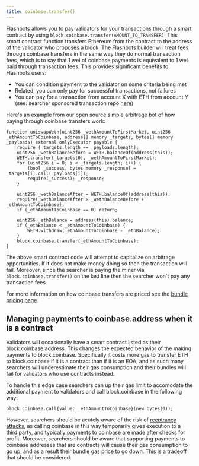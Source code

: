 ```yaml
---
title: coinbase.transfer()
---
```


Flashbots allows you to pay validators for your transactions through a smart contract by using `block.coinbase.transfer(AMOUNT_TO_TRANSFER)`. This smart contract function transfers Ethereum from the contract to the address of the validator who proposes a block. The Flashbots builder will treat fees through coinbase transfers in the same way they do normal transaction fees, which is to say that 1 wei of coinbase payments is equivalent to 1 wei paid through transaction fees. This provides significant benefits to Flashbots users:
* You can condition payment to the validator on some criteria being met
* Related, you can only pay for successful transactions, not failures
* You can pay for a transaction from account X with ETH from account Y (see: searcher sponsored transaction repo [here](https://github.com/flashbots/searcher-sponsored-tx))

Here's an example from our open source simple arbitrage bot of how paying through coinbase transfers work:

```solidity
function uniswapWeth(uint256 _wethAmountToFirstMarket, uint256 _ethAmountToCoinbase, address[] memory _targets, bytes[] memory _payloads) external onlyExecutor payable {
    require (_targets.length == _payloads.length);
    uint256 _wethBalanceBefore = WETH.balanceOf(address(this));
    WETH.transfer(_targets[0], _wethAmountToFirstMarket);
    for (uint256 i = 0; i < _targets.length; i++) {
        (bool _success, bytes memory _response) = _targets[i].call(_payloads[i]);
        require(_success); _response;
    }

    uint256 _wethBalanceAfter = WETH.balanceOf(address(this));
    require(_wethBalanceAfter > _wethBalanceBefore + _ethAmountToCoinbase);
    if (_ethAmountToCoinbase == 0) return;

    uint256 _ethBalance = address(this).balance;
    if (_ethBalance < _ethAmountToCoinbase) {
        WETH.withdraw(_ethAmountToCoinbase - _ethBalance);
    }
    block.coinbase.transfer(_ethAmountToCoinbase);
}
```

The above smart contract code will attempt to capitalize on arbitrage opportunities. If it does not make money doing so then the transaction will fail. Moreover, since the searcher is paying the miner via `block.coinbase.transfer()` on the last line then the searcher won't pay any transaction fees.

For more information on how coinbase transfers are priced see the [bundle pricing page](/flashbots-auction/searchers/advanced/bundle-pricing).

## Managing payments to coinbase.address when it is a contract
Validators will occasionally have a smart contract listed as their block.coinbase address. This changes the expected behavior of the making payments to block.coinbase. Specifically it costs more gas to transfer ETH to block.coinbase if it is a contract than if it is an EOA, and as such many searchers will underestimate their gas consumption and their bundles will fail for validators who use contracts instead.

To handle this edge case searchers can up their gas limit to accomodate the additional payment to validators and call block.coinbase in the following way:

```solidity
block.coinbase.call{value: _ethAmountToCoinbase}(new bytes(0));
```

However, searchers should be acutely aware of the risk of [reentrancy attacks](https://medium.com/coinmonks/protect-your-solidity-smart-contracts-from-reentrancy-attacks-9972c3af7c21), as calling coinbase in this way temporarily gives execution to a third party, and typically payments to coinbase are made after checks for profit. Moreover, searchers should be aware that supporting payments to coinbase addresses that are contracts will cause their gas consumption to go up, and as a result their bundle gas price to go down. This is a tradeoff that should be considered.
